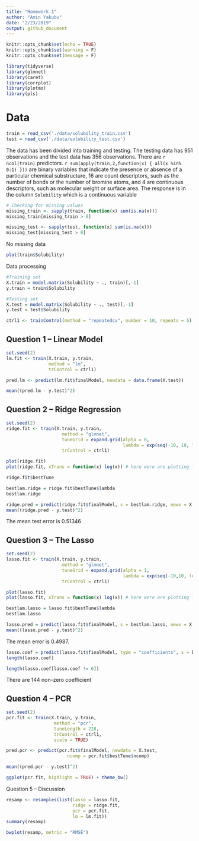 ```yaml
---
title: "Homework 1"
author: "Amin Yakubu"
date: "2/23/2019"
output: github_document
---
```


```r
knitr::opts_chunk$set(echo = TRUE)
knitr::opts_chunk$set(warning = F)
knitr::opts_chunk$set(message = F)
```

```r
library(tidyverse)
library(glmnet)
library(caret)
library(corrplot)
library(plotmo)
library(pls)
```

# Data 

```r
train = read_csv('./data/solubility_train.csv')
test = read_csv('./data/solubility_test.csv')
```

The data has been divided into training and testing. The testing data has 951 observations and the test data has 356 observations. There are `r ncol(train)` predictors. `r sum(apply(train,2,function(x) { all(x %in% 0:1) }))` are binary variables that indicate the presence or absence of a particular chemical substructure, 16 are count descriptors, such as the number of bonds or the number of bromine atoms, and 4 are continuous descriptors, such as molecular weight or surface area. The response is in the column `Solubility` which is a continuous variable


```r
# Checking for missing values
missing_train <- sapply(train, function(x) sum(is.na(x)))
missing_train[missing_train > 0]

missing_test <- sapply(test, function(x) sum(is.na(x)))
missing_test[missing_test > 0]
```

No missing data 

```r
plot(train$Solubility)
```

Data processing 
```r
#Training set
X.train = model.matrix(Solubility ~ ., train)[,-1]
y.train = train$Solubility

#Testing set
X.test = model.matrix(Solubility ~ ., test)[,-1]
y.test = test$Solubility

ctrl1 <- trainControl(method = "repeatedcv", number = 10, repeats = 5)
```

## Question 1 -- Linear Model 

```r
set.seed(2)
lm.fit <- train(X.train, y.train,
                method = "lm",
                trControl = ctrl1)

pred.lm <- predict(lm.fit$finalModel, newdata = data.frame(X.test))

mean((pred.lm - y.test)^2)
```


## Question 2 -- Ridge Regression

```r
set.seed(2)
ridge.fit <- train(X.train, y.train,
                     method = "glmnet",
                     tuneGrid = expand.grid(alpha = 0, 
                                            lambda = exp(seq(-10, 10, length = 200))),
                     trControl = ctrl1)

plot(ridge.fit)
plot(ridge.fit, xTrans = function(x) log(x)) # here were are plotting log lambda so it looks like the previous plots

ridge.fit$bestTune

```

```r
bestlam.ridge = ridge.fit$bestTune$lambda
bestlam.ridge
```

```r
ridge.pred = predict(ridge.fit$finalModel, s = bestlam.ridge, newx = X.test)
mean((ridge.pred - y.test)^2)
```

The mean test error is 0.51346

## Question 3 -- The Lasso

```r
set.seed(2)
lasso.fit <- train(X.train, y.train,
                     method = "glmnet",
                     tuneGrid = expand.grid(alpha = 1, 
                                            lambda = exp(seq(-10,10, length = 200))),
                     trControl = ctrl1)

plot(lasso.fit)
plot(lasso.fit, xTrans = function(x) log(x)) # here were are plotting log lambda so it looks like the previous plots

```

```r
bestlam.lasso = lasso.fit$bestTune$lambda
bestlam.lasso
```

```r
lasso.pred = predict(lasso.fit$finalModel, s = bestlam.lasso, newx = X.test)
mean((lasso.pred - y.test)^2)
```

The mean error is 0.4987. 

```r
lasso.coef = predict(lasso.fit$finalModel, type = "coefficients", s = bestlam.lasso)[1:ncol(train),]
length(lasso.coef)
```

```r
length(lasso.coef[lasso.coef != 0])
```

There are 144 non-zero coefficient 

## Question 4 -- PCR 

```r
set.seed(2)
pcr.fit <- train(X.train, y.train,
                  method = "pcr",
                  tuneLength = 228,
                  trControl = ctrl1,
                  scale = TRUE)

pred.pcr <- predict(pcr.fit$finalModel, newdata = X.test, 
                       ncomp = pcr.fit$bestTune$ncomp)

mean((pred.pcr - y.test)^2)

ggplot(pcr.fit, highlight = TRUE) + theme_bw()

```

Question 5 -- Discussion 

```r
resamp <- resamples(list(lasso = lasso.fit, 
                         ridge = ridge.fit, 
                         pcr = pcr.fit,
                         lm = lm.fit))
summary(resamp)

bwplot(resamp, metric = "RMSE")
```



